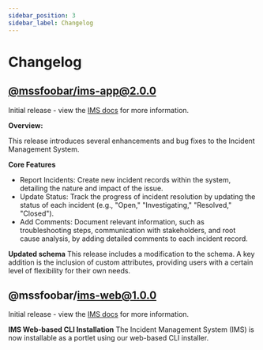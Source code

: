 ```yaml
---
sidebar_position: 3
sidebar_label: Changelog
---
```


# Changelog

## [@mssfoobar/ims-app@2.0.0](https://github.com/mssfoobar/ims/releases/tag/v2.0.0)

Initial release - view the [IMS docs](../overview/features.mdx) for more information.

**Overview:**

This release introduces several enhancements and bug fixes to the Incident Management System.

**Core Features**

-   Report Incidents: Create new incident records within the system, detailing the nature and impact of the issue.
-   Update Status: Track the progress of incident resolution by updating the status of each incident (e.g., "Open,"
    "Investigating," "Resolved," "Closed").
-   Add Comments: Document relevant information, such as troubleshooting steps, communication with stakeholders, and
    root cause analysis, by adding detailed comments to each incident record.

**Updated schema**
This release includes a modification to the schema. A key addition is the inclusion of custom attributes, providing
users with a certain level of flexibility for their own needs.

## @mssfoobar/ims-web@1.0.0

Initial release - view the [IMS docs](../overview/features.mdx) for more information.

**IMS Web-based CLI Installation**
The Incident Management System (IMS) is now installable as a portlet using our web-based CLI installer.
